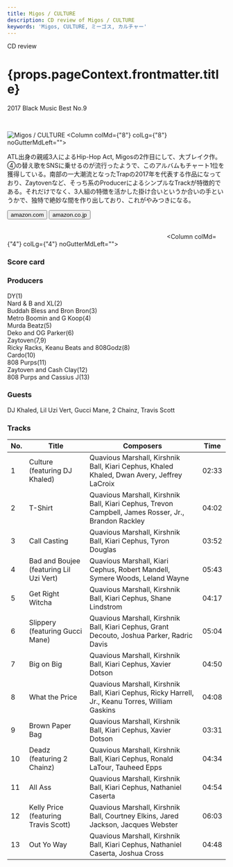 ```yaml
---
title: Migos / CULTURE
description: CD review of Migos / CULTURE
keywords: 'Migos, CULTURE, ミーゴス, カルチャー'
---
```





<p className="largeP">CD review</p>
<h1 className="h1--no--margin">{props.pageContext.frontmatter.title}</h1>
<p className="largeP"><Link to="/best50/2017/">2017 Black Music Best No.9</Link></p>

<br/>
<Row  className="image-card-group">
	<Column colMd={"4"} colLg={"4"} noGutterMdLeft="">
       <ImageCard>

![Migos / CULTURE](../../images/cd/migos1L.jpg) 
</ImageCard>
	</Column>
	<Column colMd={"8"} colLg={"8"} noGutterMdLeft="">
	<p>
	ATL出身の親戚3人によるHip-Hop Act, Migosの2作目にして、大ブレイク作。④の替え歌をSNSに乗せるのが流行ったようで、このアルバムもチャート1位を獲得している。南部の一大潮流となったTrapの2017年を代表する作品になっており、Zaytovenなど、そっち系のProducerによるシンプルなTrackが特徴的である。それだけでなく、3人組の特徴を活かした掛け合いというか合いの手というかで、独特で絶妙な間を作り出しており、これがやみつきになる。
	</p>
	<div>
	    <Button href="https://amzn.to/3fk9YXA" kind="primary" size="small" renderIcon={ArrowUpRight24}>
          amazon.com
        </Button>
        <Button href="https://amzn.to/3hQl4W7" kind="secondary" size="small" renderIcon={ArrowUpRight24}>
          amazon.co.jp
        </Button>
	</div>
	<a href="https://geo.music.apple.com/jp/album/culture/1192538488?app=itunes&at=11lcug" style="display:inline-block;overflow:hidden;background:url(https://linkmaker.itunes.apple.com/ja-jp/badge-lrg.svg?releaseDate=2017-01-27T00:00:00Z&kind=album&bubble=itunes_music) no-repeat;width:180px;height:45px;"></a>
	<a href="https://geo.music.apple.com/jp/album/culture/1192538488?mt=1&app=music&ls=1&at=11lcug" style="display:inline-block;overflow:hidden;background:url(https://linkmaker.itunes.apple.com/ja-jp/lockup.svg?releaseDate=2017-01-27&kind=album&bubble=apple_music&style=mono-black) no-repeat;width:180px;height:45px;"></a>
	</Column>
</Row>
<Row >
	<Column colMd={"4"} colLg={"4"} noGutterMdLeft="">
<div>
    <h3>Score card</h3>
	<SliderJS1 value="1" />
    <SliderJS2 value="2" />
	<SliderJS3 value="2" />
    <SliderJS4 value="9" />
</div>
</Column>
<Column colMd={"8"} colLg={"8"} noGutterMdLeft="">
<div>
<h3>Producers</h3>
<p>
DY(1)
<br/>Nard & B and XL(2)
<br/>Buddah Bless and Bron Bron(3)
<br/>Metro Boomin and G Koop(4)
<br/>Murda Beatz(5)
<br/>Deko and OG Parker(6)
<br/>Zaytoven(7,9)
<br/>Ricky Racks, Keanu Beats and 808Godz(8)
<br/>Cardo(10)
<br/>808 Purps(11)
<br/>Zaytoven and Cash Clay(12)
<br/>808 Purps and Cassius J(13)
</p>
<h3>Guests</h3>
<p>
DJ Khaled, Lil Uzi Vert, Gucci Mane, 2 Chainz, Travis Scott
</p>
</div>
</Column>
</Row>

<h3>Tracks</h3>

| No. |	 Title                                  |	 Composers                                                                                         	| Time	|
| --- |	--------------------------------------- | -----------------------------------------------------------------------------------------------------	| ----- |
| 1	  |	Culture (featuring DJ Khaled)          	| Quavious Marshall, Kirshnik Ball, Kiari Cephus, Khaled Khaled, Dwan Avery, Jeffrey LaCroix         	| 02:33 |
| 2	  |	T-Shirt                                	| Quavious Marshall, Kirshnik Ball, Kiari Cephus, Trevon Campbell, James Rosser, Jr., Brandon Rackley	| 04:02 |
| 3	  |	Call Casting                           	| Quavious Marshall, Kirshnik Ball, Kiari Cephus, Tyron Douglas                                      	| 03:52 |
| 4	  |	Bad and Boujee (featuring Lil Uzi Vert)	| Quavious Marshall, Kiari Cephus, Robert Mandell, Symere Woods, Leland Wayne                        	| 05:43 |
| 5	  |	Get Right Witcha                       	| Quavious Marshall, Kirshnik Ball, Kiari Cephus, Shane Lindstrom                                    	| 04:17 |
| 6	  |	Slippery (featuring Gucci Mane)        	| Quavious Marshall, Kirshnik Ball, Kiari Cephus, Grant Decouto, Joshua Parker, Radric Davis         	| 05:04 |
| 7	  |	Big on Big                             	| Quavious Marshall, Kirshnik Ball, Kiari Cephus, Xavier Dotson                                      	| 04:50 |
| 8	  |	What the Price                         	| Quavious Marshall, Kirshnik Ball, Kiari Cephus, Ricky Harrell, Jr., Keanu Torres, William Gaskins  	| 04:08 |
| 9	  |	Brown Paper Bag                        	| Quavious Marshall, Kirshnik Ball, Kiari Cephus, Xavier Dotson                                      	| 03:31 |
| 10  |	Deadz (featuring 2 Chainz)             	| Quavious Marshall, Kirshnik Ball, Kiari Cephus, Ronald LaTour, Tauheed Epps                        	| 04:34 |
| 11  |	All Ass                                	| Quavious Marshall, Kirshnik Ball, Kiari Cephus, Nathaniel Caserta                                  	| 04:54 |
| 12  |	Kelly Price (featuring Travis Scott)   	| Quavious Marshall, Kirshnik Ball, Courtney Elkins, Jared Jackson, Jacques Webster                  	| 06:03 |
| 13  |	Out Yo Way                             	| Quavious Marshall, Kirshnik Ball, Kiari Cephus, Nathaniel Caserta, Joshua Cross                    	| 04:48 |

<Row>
<Column colMd={3} colLg={3} noGutterMdLeft>
<Review1 />
</Column>
</Row>